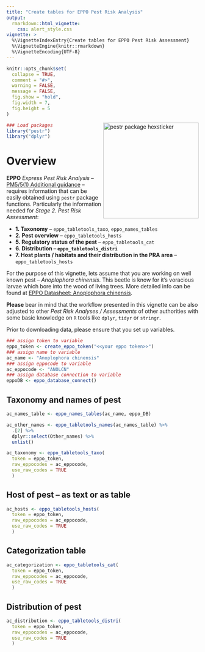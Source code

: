 ```yaml
---
title: "Create tables for EPPO Pest Risk Analysis"
output:
  rmarkdown::html_vignette:
    css: alert_style.css
vignette: >
  %\VignetteIndexEntry{Create tables for EPPO Pest Risk Assessment}
  %\VignetteEngine{knitr::rmarkdown}
  %\VignetteEncoding{UTF-8}
---
```


```r
knitr::opts_chunk$set(
  collapse = TRUE,
  comment = "#>",
  warning = FALSE,
  message = FALSE,
  fig.show = "hold",
  fig.width = 7,
  fig.height = 5
)
```

<!-- logo: start -->

<img src="https://raw.githubusercontent.com/mczyzj/pestr/master/inst/figures/pestr-hex_center.png" width="250px" align="right" alt="pestr package hexsticker" style="border: 0px"/>

<!-- logo: end -->

```r
### Load packages
library("pestr")
library("dplyr")
```

# Overview

**EPPO** *Express Pest Risk Analysis* -- [PM5/5(1) Additional guidance](https://www.eppo.int/RESOURCES/eppo_standards/pm5_pra) -- requires information that can be easily obtained using `pestr` package functions. Particularly the information needed for *Stage 2. Pest Risk Assessment*:

* **1. Taxonomy** -- `eppo_tabletools_taxo`, `eppo_names_tables`
* **2. Pest overview** -- `eppo_tabletools_hosts`
* **5. Regulatory status of the pest** -- `eppo_tabletools_cat`
* **6. Distribution -- `eppo_tabletools_distri`**
* **7. Host plants / habitats and their distribution in the PRA area**  -- `eppo_tabletools_hosts`

For the purpose of this vignette, lets assume that you are working on well known pest -- *Anoplophora chinensis*. This beetle is know for it's voracious larvae which bore into the wood of living trees. More detailed info can be found at [EPPO Datasheet: Anoplophora chinensis](https://gd.eppo.int/taxon/ANOLCN/datasheet).

<div class="alert alert-warning">

**Please** bear in mind that the workflow presented in this vignette can be also adjusted to other *Pest Risk Analyses / Assessments* of other authorities with some basic knowledge on `R` tools like `dplyr`, `tidyr` or `stringr`. 

</div>

Prior to downloading data, please ensure that you set up variables.

```r
### assign token to variable
eppo_token <- create_eppo_token("<<your eppo token>>")
### assign name to variable
ac_name <- "Anoplophora chinensis"
### assign eppocode to variable
ac_eppocode <- "ANOLCN" 
### assign database connection to variable
eppoDB <- eppo_database_connect()
```

## Taxonomy and names of pest

```r
ac_names_table <- eppo_names_tables(ac_name, eppo_DB)

ac_other_names <- eppo_tabletools_names(ac_names_table) %>%
  .[2] %>%
  dplyr::select(Other_names) %>%
  unlist()

ac_taxonomy <- eppo_tabletools_taxo(
  token = eppo_token,
  raw_eppocodes = ac_eppocode,
  use_raw_codes = TRUE
  )
```

## Host of pest -- as text or as table

```r
ac_hosts <- eppo_tabletools_hosts(
  token = eppo_token,
  raw_eppocodes = ac_eppocode,
  use_raw_codes = TRUE
  )
```

## Categorization table

```r
ac_categorization <- eppo_tabletools_cat(
  token = eppo_token,
  raw_eppocodes = ac_eppocode,
  use_raw_codes = TRUE
  )
```

## Distribution of pest

```r
ac_distribution <- eppo_tabletools_distri(
  token = eppo_token,
  raw_eppocodes = ac_eppocode,
  use_raw_codes = TRUE
  )
```
